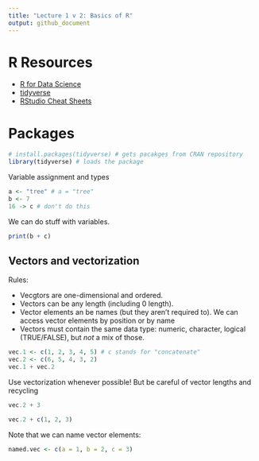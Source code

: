 ```yaml
---
title: "Lecture 1 v 2: Basics of R"
output: github_document
---
```


# R Resources

* [R for Data Science](https://r4ds.had.co.nz/)
* [tidyverse](https://www.tidyverse.org)
* [RStudio Cheat Sheets](https://www.rstudio.com/resources/cheatsheets/)

# Packages

```r
# install.packages(tidyverse) # gets pacakges from CRAN repository
library(tidyverse) # loads the package
```

Variable assignment and types

```r
a <- "tree" # a = "tree"
b <- 7
16 -> c # don't do this
```

We can do stuff with variables.

```r
print(b + c)
```

## Vectors and vectorization

Rules:

* Vecgtors are one-dimensional and ordered.
* Vectors can be any length (including 0 length).
* Vector elements an be names (but they aren't required to). We can access vector elements by position or by name
* Vectors must contain the same data type: numeric, character, logical (TRUE/FALSE), but *not* a mix of those.

```r
vec.1 <- c(1, 2, 3, 4, 5) # c stands for "concatenate"
vec.2 <- c(6, 5, 4, 3, 2)
vec.1 + vec.2
```
Use vectorization whenever possible! But be careful of vector lengths and recycling

```r
vec.2 + 3
```

```r
vec.2 + c(1, 2, 3)
```
 Note that we can name vector elements:
```r
named.vec <- c(a = 1, b = 2, c = 3)
```
 
